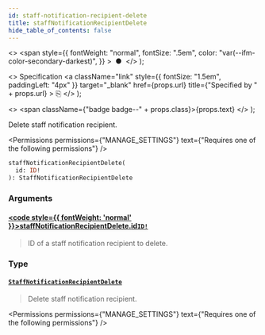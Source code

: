 ```yaml
---
id: staff-notification-recipient-delete
title: staffNotificationRecipientDelete
hide_table_of_contents: false
---
```


  <>
    <span
      style={{
        fontWeight: "normal",
        fontSize: ".5em",
        color: "var(--ifm-color-secondary-darkest)",
      }}
    >
      &nbsp;●&nbsp;
    </span>
  </>
);

  <>
    Specification
    <a
      className="link"
      style={{ fontSize: "1.5em", paddingLeft: "4px" }}
      target="\_blank"
      href={props.url}
      title={"Specified by " + props.url}
    >
      ⎘
    </a>
  </>
);

  <>
    <span className={"badge badge--" + props.class}>{props.text}</span>
  </>
);

Delete staff notification recipient.

<Permissions
  permissions={"MANAGE_SETTINGS"}
  text={"Requires one of the following permissions"}
/>

```graphql
staffNotificationRecipientDelete(
  id: ID!
): StaffNotificationRecipientDelete
```

### Arguments

#### [<code style={{ fontWeight: 'normal' }}>staffNotificationRecipientDelete.<b>id</b></code>](#)<Bullet />[`ID!`](../../../api-reference/miscellaneous/scalars/id) <Badge class="secondary" text="non-null"/> <Badge class="secondary" text="scalar"/> <Badge class="secondary" text="miscellaneous"/>

> ID of a staff notification recipient to delete.

### Type

#### [`StaffNotificationRecipientDelete`](../../../api-reference/users/objects/staff-notification-recipient-delete) <Badge class="secondary" text="object"/> <Badge class="secondary" text="users"/>

> Delete staff notification recipient.

<Permissions
  permissions={"MANAGE_SETTINGS"}
  text={"Requires one of the following permissions"}
/>

>

